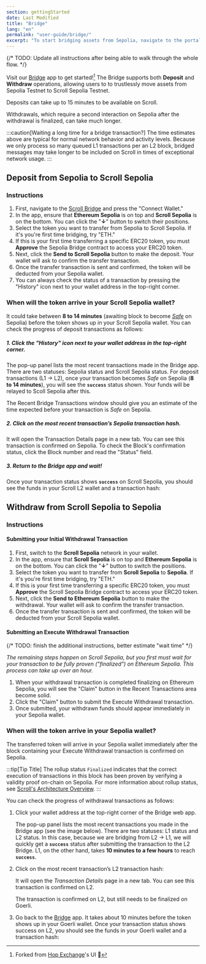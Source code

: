 ```yaml
---
section: gettingStarted
date: Last Modified
title: "Bridge"
lang: "en"
permalink: "user-guide/bridge/"
excerpt: "To start bridging assets from Sepolia, navigate to the portal bridge app."
---
```



{/* TODO: Update all instructions after being able to walk through the whole flow. */}

Visit our [Bridge](https://scroll.io/bridge) app to get started![^thanks-hop] The Bridge supports both **Deposit** and **Withdraw** operations, allowing users to to trustlessly move assets from Sepolia Testnet to Scroll Sepolia Testnet.
[^thanks-hop]: Forked from [Hop Exchange]('https://hop.exchange/')'s UI 🙌

Deposits can take up to 15 minutes to be available on Scroll.

Withdrawals, which require a second interaction on Sepolia after the withdrawal is finalized, can take much longer.

:::caution[Waiting a long time for a bridge transaction?]
The time estimates above are typical for normal network behavior and activity levels. Because we only process so many queued L1 transactions per an L2 block, bridged messages may take longer to be included on Scroll in times of exceptional network usage.
:::

## Deposit from Sepolia to Scroll Sepolia

### Instructions

1. First, navigate to the [Scroll Bridge](https://scroll.io/bridge) and press the "Connect Wallet."
1. In the app, ensure that **Ethereum Sepolia** is on top and **Scroll Sepolia** is on the bottom. You can click the "**↓**" button to switch their positions.
1. Select the token you want to transfer from Sepolia to Scroll Sepolia. If it's you're first time bridging, try "ETH."
1. If this is your first time transferring a specific ERC20 token, you must **Approve** the Sepolia Bridge contract to access your ERC20 token.
1. Next, click the **Send to Scroll Sepolia** button to make the deposit. Your wallet will ask to confirm the transfer transaction.
1. Once the transfer transaction is sent and confirmed, the token will be deducted from your Sepolia wallet.
1. You can always check the status of a transaction by pressing the "History" icon next to your wallet address in the top-right corner.

### When will the token arrive in your Scroll Sepolia wallet?

It could take between **8 to 14 minutes** (awaiting block to become [_Safe_](https://www.alchemy.com/overviews/ethereum-commitment-levels#what-are-ethereum-commitment-levels) on Sepolia) before the token shows up in your Scroll Sepolia wallet. You can check the progress of deposit transactions as follows:

##### 1. Click the "History" icon next to your wallet address in the top-right corner.

<ClickToZoom src={bridge1} />

The pop-up panel lists the most recent transactions made in the Bridge app. There are two statuses: Sepolia status and Scroll Sepolia status. For deposit transactions (L1 -> L2), once your transaction becomes _Safe_ on Sepolia (**8 to 14 minutes**), you will see the **`success`** status shown. Your funds will be relayed to Scoll Sepolia after this.

The Recent Bridge Transactions window should give you an estimate of the time expected before your transaction is _Safe_ on Sepolia.

##### 2. Click on the most recent transaction’s Sepolia transaction hash.

<ClickToZoom src={bridge2} />

It will open the Transaction Details page in a new tab. You can see this transaction is confirmed on Sepolia. To check the Block's confirmation status, click the Block number and read the "Status" field.

<ClickToZoom src={bridge3} />

##### 3. Return to the Bridge app and wait!

Once your transaction status shows **`success`** on Scroll Sepolia, you should see the funds in your Scroll L2 wallet and a transaction hash:

<ClickToZoom src={bridge4} />

## Withdraw from Scroll Sepolia to Sepolia

### Instructions

#### Submitting your Initial Withdrawal Transaction

1. First, switch to the **Scroll Sepolia** network in your wallet.
1. In the app, ensure that **Scroll Sepolia** is on top and **Ethereum Sepolia** is on the bottom. You can click the "**↓**" button to switch the positions.
1. Select the token you want to transfer from **Scroll Sepolia** to **Sepolia**. If it's you're first time bridging, try "ETH."
1. If this is your first time transferring a specific ERC20 token, you must **Approve** the Scroll Sepolia Bridge contract to access your ERC20 token.
1. Next, click the **Send to Ethereum Sepolia** button to make the withdrawal. Your wallet will ask to confirm the transfer transaction.
1. Once the transfer transaction is sent and confirmed, the token will be deducted from your Scroll Sepolia wallet.

#### Submitting an Execute Withdrawal Transaction

{/* TODO: finish the additional instructions, better estimate "wait time" */}

_The remaining steps happen on Scroll Sepolia, but you first must wait for your transaction to be fully proven ("finalized") on Ethereum Sepolia. This process can take up over an hour._

1. When your withdrawal transaction is completed finalizing on Ethereum Sepolia, you will see the "Claim" button in the Recent Transactions area become solid.
1. Click the "Claim" button to submit the Execute Withdrawal transaction.
1. Once submitted, your withdrawn funds should appear immediately in your Sepolia wallet.

### When will the token arrive in your Sepolia wallet?

The transferred token will arrive in your Sepolia wallet immediately after the block containing your Execute Withdrawal transaction is confirmed on Sepolia.

:::tip[Tip Title]
The rollup status `Finalized` indicates that the correct execution of transactions in this block has been proven by verifying a validity proof on-chain on Sepolia. For more information about rollup status, see [Scroll's Architecture Overview](/technology/architecture/scroll-architecture).
:::

You can check the progress of withdrawal transactions as follows:

1. Click your wallet address at the top-right corner of the Bridge web app.

   <ClickToZoom src={bridge5} />

   The pop-up panel lists the most recent transactions you made in the Bridge app (see the image below). There are two statuses: L1 status and L2 status. In this case, because we are bridging from L2 -> L1, we will quickly get a **`success`** status after submitting the transaction to the L2 Bridge. L1, on the other hand, takes **10 minutes to a few hours** to reach **`success`**.

1. Click on the most recent transaction’s L2 transaction hash:

   <ClickToZoom src={bridge6} />

   It will open the _Transaction Details_ page in a new tab. You can see this transaction is confirmed on L2.

   <ClickToZoom src={bridge7} />

   The transaction is confirmed on L2, but still needs to be finalized on Goerli.

1. Go back to the [Bridge](https://scroll.io/bridge) app. It takes about 10 minutes before the token shows up in your Goerli wallet. Once your transaction status shows success on L2, you should see the funds in your Goerli wallet and a transaction hash:

   <ClickToZoom src={bridge8} />
